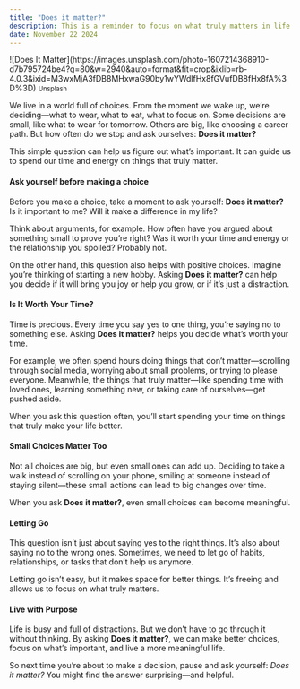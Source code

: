 ```yaml
---
title: "Does it matter?"
description: This is a reminder to focus on what truly matters in life
date: November 22 2024
---
```


<div class="my-6" aria-hidden="true">
![Does It Matter](https://images.unsplash.com/photo-1607214368910-d7b795724be4?q=80&w=2940&auto=format&fit=crop&ixlib=rb-4.0.3&ixid=M3wxMjA3fDB8MHxwaG90by1wYWdlfHx8fGVufDB8fHx8fA%3D%3D)
<small>Unsplash</small>
</div>

We live in a world full of choices. From the moment we wake up, we’re deciding—what to wear, what to eat, what to focus on. Some decisions are small, like what to wear for tomorrow. Others are big, like choosing a career path. But how often do we stop and ask ourselves: **Does it matter?**

This simple question can help us figure out what’s important. It can guide us to spend our time and energy on things that truly matter.

#### Ask yourself before making a choice

Before you make a choice, take a moment to ask yourself: **Does it matter?** Is it important to me? Will it make a difference in my life?

Think about arguments, for example. How often have you argued about something small to prove you’re right? Was it worth your time and energy or the relationship you spoiled? Probably not.

On the other hand, this question also helps with positive choices. Imagine you’re thinking of starting a new hobby. Asking **Does it matter?** can help you decide if it will bring you joy or help you grow, or if it’s just a distraction.


#### Is It Worth Your Time?

Time is precious. Every time you say yes to one thing, you’re saying no to something else. Asking **Does it matter?** helps you decide what’s worth your time.

For example, we often spend hours doing things that don’t matter—scrolling through social media, worrying about small problems, or trying to please everyone. Meanwhile, the things that truly matter—like spending time with loved ones, learning something new, or taking care of ourselves—get pushed aside.

When you ask this question often, you’ll start spending your time on things that truly make your life better.

#### Small Choices Matter Too

Not all choices are big, but even small ones can add up. Deciding to take a walk instead of scrolling on your phone, smiling at someone instead of staying silent—these small actions can lead to big changes over time.

When you ask **Does it matter?**, even small choices can become meaningful.

#### Letting Go

This question isn’t just about saying yes to the right things. It’s also about saying no to the wrong ones. Sometimes, we need to let go of habits, relationships, or tasks that don’t help us anymore.

Letting go isn’t easy, but it makes space for better things. It’s freeing and allows us to focus on what truly matters.

#### Live with Purpose

Life is busy and full of distractions. But we don’t have to go through it without thinking. By asking **Does it matter?**, we can make better choices, focus on what’s important, and live a more meaningful life.

So next time you’re about to make a decision, pause and ask yourself: *Does it matter?* You might find the answer surprising—and helpful.